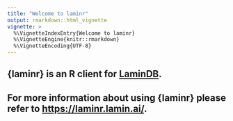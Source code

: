 ```yaml
---
title: "Welcome to laminr"
output: rmarkdown::html_vignette
vignette: >
  %\VignetteIndexEntry{Welcome to laminr}
  %\VignetteEngine{knitr::rmarkdown}
  %\VignetteEncoding{UTF-8}
---
```


## **{laminr}** is an R client for [LaminDB](https://lamin.ai).

## For more information about using **{laminr}** please refer to [https://laminr.lamin.ai/](https://laminr.lamin.ai/).

